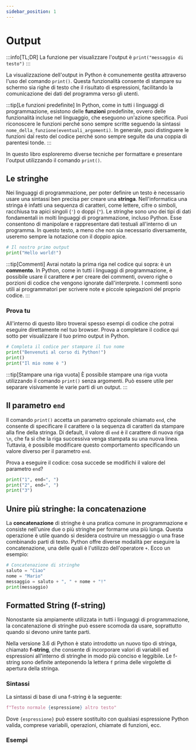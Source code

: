 ```yaml
---
sidebar_position: 1
---
```


# Output

:::info[TL;DR]
La funzione per visualizzare l'output è `print("messaggio di testo")`
:::

La visualizzazione dell'output in Python è comunemente gestita attraverso l'uso del comando `print()`. Questa funzionalità consente di stampare su schermo sia righe di testo che il risultato di espressioni, facilitando la comunicazione dei dati del programma verso gli utenti.

:::tip[Le funzioni predefinite]
In Python, come in tutti i linguaggi di programmazione, esistono delle **funzioni** predefinite, ovvero delle funzionalità incluse nel linguaggio, che eseguono un'azione specifica. Puoi riconoscere le funzioni perché sono sempre scritte seguendo la sintassi `nome_della_funzione(eventuali_argomenti)`. In generale, puoi distinguere le funzioni dal resto del codice perché sono sempre seguite da una coppia di parentesi tonde.
:::

In questo libro esploreremo diverse tecniche per formattare e presentare l'output utilizzando il comando `print()`.

## Le stringhe
Nei linguaggi di programmazione, per poter definire un testo è necessario usare una sintassi ben precisa per creare una **stringa**. Nell'informatica una stringa è infatti una sequenza di caratteri, come lettere, cifre o simboli, racchiusa tra apici singoli (`'`) o doppi (`"`). Le stringhe sono uno dei tipi di dati fondamentali in molti linguaggi di programmazione, incluso Python. Esse consentono di manipolare e rappresentare dati testuali all'interno di un programma. In questo testo, a meno che non sia necessario diversamente, useremo sempre la notazione con il doppio apice.

```py
# Il nostro primo output
print("Hello world!")
```
:::tip[Commenti]
Avrai notato la prima riga nel codice qui sopra: è un **commento**. In Python, come in tutti i linguaggi di programmazione, è possibile usare il carattere `#` per creare dei commenti, ovvero righe o porzioni di codice che vengono ignorate dall'interprete. I commenti sono utili ai programmatori per scrivere note e piccole spiegazioni del proprio codice.
:::

### Prova tu
All'interno di questo libro troverai spesso esempi di codice che potrai eseguire direttamente nel tuo browser. Prova a completare il codice qui sotto per visualizzare il tuo primo output in Python.

```py live_py
# Completa il codice per stampare il tuo nome
print("Benvenuti al corso di Python!")
print()
print("Il mio nome è ")
```
:::tip[Stampare una riga vuota]
È possibile stampare una riga vuota utilizzando il comando `print()` senza argomenti. Può essere utile per separare visivamente le varie parti di un output.
:::

## Il parametro `end`
Il comando `print()` accetta un parametro opzionale chiamato `end`, che consente di specificare il carattere o la sequenza di caratteri da stampare alla fine della stringa. Di default, il valore di `end` è il carattere di nuova riga `\n`, che fa sì che la riga successiva venga stampata su una nuova linea. Tuttavia, è possibile modificare questo comportamento specificando un valore diverso per il parametro `end`.

Prova a eseguire il codice: cosa succede se modifichi il valore del parametro `end`?

```py live_py
print("1", end=", ")
print("2", end=", ")
print("3")
```

## Unire più stringhe: la concatenazione
La **concatenazione** di stringhe è una pratica comune in programmazione e consiste nell'unire due o più stringhe per formarne una più lunga. Questa operazione è utile quando si desidera costruire un messaggio o una frase combinando parti di testo. Python offre diverse modalità per eseguire la concatenazione, una delle quali è l'utilizzo dell'operatore `+`. Ecco un esempio:

``` py live_py
# Concatenazione di stringhe
saluto = "Ciao"
nome = "Mario"
messaggio = saluto + ", " + nome + "!"
print(messaggio)
```
## Formatted String (f-string)

Nonostante sia ampiamente utilizzata in tutti i linguaggi di programmazione, la concatenazione di stringhe può essere scomoda da usare, soprattutto quando si devono unire tante parti.

Nella versione 3.6 di Python è stato introdotto un nuovo tipo di stringa, chiamato **f-string**, che consente di incorporare valori di variabili ed espressioni all'interno di stringhe in modo più conciso e leggibile. Le f-string sono definite anteponendo la lettera `f` prima delle virgolette di apertura della stringa.

### Sintassi

La sintassi di base di una f-string è la seguente:
```python
f"Testo normale {espressione} altro testo"
```
Dove `{espressione}` può essere sostituito con qualsiasi espressione Python valida, comprese variabili, operazioni, chiamate di funzioni, ecc.

### Esempi

